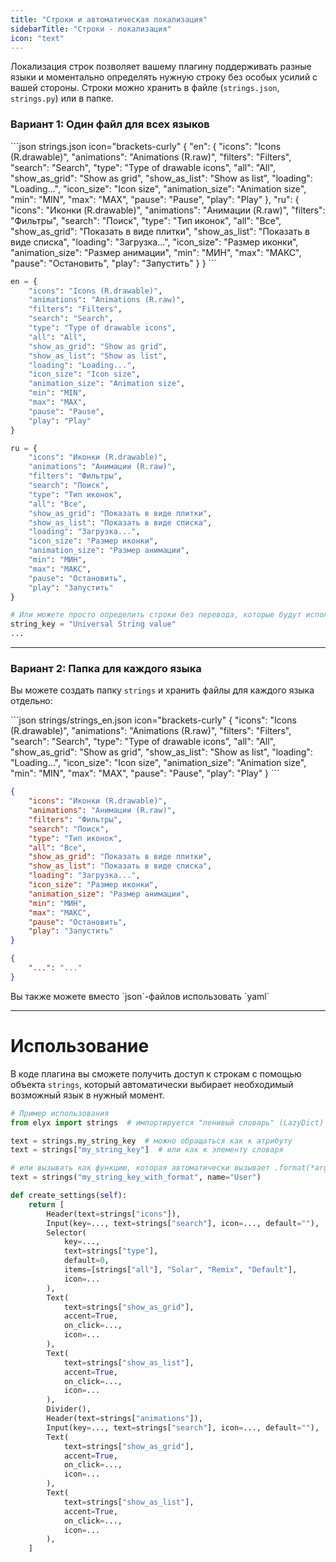 ```yaml
---
title: "Строки и автоматическая локализация"
sidebarTitle: "Строки - локализация"
icon: "text"
---
```


Локализация строк позволяет вашему плагину поддерживать разные языки и моментально определять нужную строку без особых усилий с вашей стороны. Строки можно хранить в файле (`strings.json`, `strings.py`) или в папке.

### Вариант 1: Один файл для всех языков

<CodeGroup>
```json strings.json icon="brackets-curly"
{
    "en": {
        "icons": "Icons (R.drawable)",
        "animations": "Animations (R.raw)",
        "filters": "Filters",
        "search": "Search",
        "type": "Type of drawable icons",
        "all": "All",
        "show_as_grid": "Show as grid",
        "show_as_list": "Show as list",
        "loading": "Loading...",
        "icon_size": "Icon size",
        "animation_size": "Animation size",
        "min": "MIN",
        "max": "MAX",
        "pause": "Pause",
        "play": "Play"
    },
    "ru": {
        "icons": "Иконки (R.drawable)",
        "animations": "Анимации (R.raw)",
        "filters": "Фильтры",
        "search": "Поиск",
        "type": "Тип иконок",
        "all": "Все",
        "show_as_grid": "Показать в виде плитки",
        "show_as_list": "Показать в виде списка",
        "loading": "Загрузка...",
        "icon_size": "Размер иконки",
        "animation_size": "Размер анимации",
        "min": "МИН",
        "max": "МАКС",
        "pause": "Остановить",
        "play": "Запустить"
    }
}
```

```python strings.py icon="python"
en = {
    "icons": "Icons (R.drawable)",
    "animations": "Animations (R.raw)",
    "filters": "Filters",
    "search": "Search",
    "type": "Type of drawable icons",
    "all": "All",
    "show_as_grid": "Show as grid",
    "show_as_list": "Show as list",
    "loading": "Loading...",
    "icon_size": "Icon size",
    "animation_size": "Animation size",
    "min": "MIN",
    "max": "MAX",
    "pause": "Pause",
    "play": "Play"
}

ru = {
    "icons": "Иконки (R.drawable)",
    "animations": "Анимации (R.raw)",
    "filters": "Фильтры",
    "search": "Поиск",
    "type": "Тип иконок",
    "all": "Все",
    "show_as_grid": "Показать в виде плитки",
    "show_as_list": "Показать в виде списка",
    "loading": "Загрузка...",
    "icon_size": "Размер иконки",
    "animation_size": "Размер анимации",
    "min": "МИН",
    "max": "МАКС",
    "pause": "Остановить",
    "play": "Запустить"
}

# Или можете просто определить строки без перевода, которые будут использованы при любом установленном языке
string_key = "Universal String value"
...
```
</CodeGroup>

---

### Вариант 2: Папка для каждого языка

Вы можете создать папку `strings` и хранить файлы для каждого языка отдельно:

<CodeGroup>
```json strings/strings_en.json icon="brackets-curly"
{
    "icons": "Icons (R.drawable)",
    "animations": "Animations (R.raw)",
    "filters": "Filters",
    "search": "Search",
    "type": "Type of drawable icons",
    "all": "All",
    "show_as_grid": "Show as grid",
    "show_as_list": "Show as list",
    "loading": "Loading...",
    "icon_size": "Icon size",
    "animation_size": "Animation size",
    "min": "MIN",
    "max": "MAX",
    "pause": "Pause",
    "play": "Play"
}
```

```json strings/strings_ru.json icon="brackets-curly"
{
    "icons": "Иконки (R.drawable)",
    "animations": "Анимации (R.raw)",
    "filters": "Фильтры",
    "search": "Поиск",
    "type": "Тип иконок",
    "all": "Все",
    "show_as_grid": "Показать в виде плитки",
    "show_as_list": "Показать в виде списка",
    "loading": "Загрузка...",
    "icon_size": "Размер иконки",
    "animation_size": "Размер анимации",
    "min": "МИН",
    "max": "МАКС",
    "pause": "Остановить",
    "play": "Запустить"
}
```

```json strings/strings_<locale>.json icon="brackets-curly"
{
    "...": "..."
}
```
</CodeGroup>
<Note>Вы также можете вместо `json`-файлов использовать `yaml`</Note>

---

# Использование

В коде плагина вы сможете получить доступ к строкам с помощью объекта `strings`, который автоматически выбирает необходимый возможный язык в нужный момент.

```python
# Пример использования
from elyx import strings  # импортируется "ленивый словарь" (LazyDict) с вашими строками из файлов с измененными методами

text = strings.my_string_key  # можно обращаться как к атрибуту
text = strings["my_string_key"]  # или как к элементу словаря

# или вызывать как функцию, которая автоматически вызывает .format(*args, **kwargs)
text = strings("my_string_key_with_format", name="User")
```

```python Пример активного использования icon="python"
def create_settings(self):
    return [
        Header(text=strings["icons"]),
        Input(key=..., text=strings["search"], icon=..., default=""),
        Selector(
            key=...,
            text=strings["type"],
            default=0,
            items=[strings["all"], "Solar", "Remix", "Default"],
            icon=...
        ),
        Text(
            text=strings["show_as_grid"],
            accent=True,
            on_click=...,
            icon=...
        ),
        Text(
            text=strings["show_as_list"],
            accent=True,
            on_click=...,
            icon=...
        ),
        Divider(),
        Header(text=strings["animations"]),
        Input(key=..., text=strings["search"], icon=..., default=""),
        Text(
            text=strings["show_as_grid"],
            accent=True,
            on_click=...,
            icon=...
        ),
        Text(
            text=strings["show_as_list"],
            accent=True,
            on_click=...,
            icon=...
        ),
    ]
```
